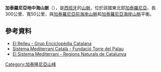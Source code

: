 {{coord|41|41|21.56|N|2|34|39.6|E|type:mountain_region:ES-CT|display=title}}

'''加泰羅尼亞地中海山脈'''（{{lang-es|Cordilleras Costero-Catalanas}}），是[[西班牙|西班牙]]的[[山脈|山脈]]，位於該國東北部[[加泰羅尼亞|加泰羅尼亞]]，長300公里、寬50公里，與[[加泰羅尼亞前海岸山脈|加泰羅尼亞前海岸山脈]]和[[加泰羅尼亞海岸山脈|加泰羅尼亞海岸山脈]]平衡。

==參考資料==
* [http://www.grec.cat/cgibin/heccl2.pgm?USUARI=&SESSIO=&PGMORI=&NDCHEC=0224004 El Relleu - Grup Enciclopèdia Catalana]
* [https://web.archive.org/web/20101210135810/http://www.torredelpalau.org/guiacat/pg/308_13_6.html Sistema Mediterrani Català - Fundació Torre del Palau]
* [https://web.archive.org/web/20081006202842/http://www.focverd.org/mf_medi_fisic/rg_regions_naturals.htm#sistema_mediterrani El Sistema Mediterrani - Regions Naturals de Catalunya]

{{Spain-geo-stub}}
{{Mountain ranges of Spain}}
[[Category:加泰隆尼亞山峰|Category:加泰隆尼亞山峰]]
